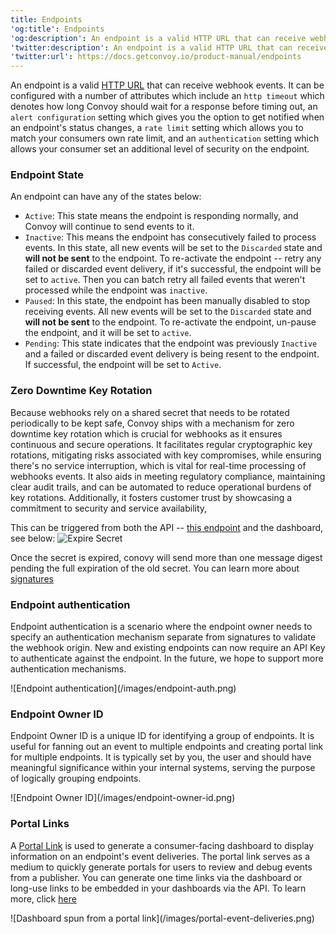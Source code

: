 ```yaml
---
title: Endpoints
'og:title': Endpoints
'og:description': An endpoint is a valid HTTP URL that can receive webhook events.
'twitter:description': An endpoint is a valid HTTP URL that can receive webhook events.
'twitter:url': https://docs.getconvoy.io/product-manual/endpoints
---
```


An endpoint is a valid [HTTP URL](https://datatracker.ietf.org/doc/html/rfc7230) that can receive webhook events. It can be configured with a number of attributes which include an `http timeout` which denotes how long Convoy should wait for a response before timing out, an `alert configuration` setting which gives you the option to get notified when an endpoint's status changes, a `rate limit` setting which allows you to match your consumers own rate limit, and an `authentication` setting which allows your consumer set an additional level of security on the endpoint.

### Endpoint State

An endpoint can have any of the states below:

-  `Active`: This state means the endpoint is responding normally, and Convoy will continue to send events to it.
-  `Inactive`: This means the endpoint has consecutively failed to process events. In this state, all new events will be set to the `Discarded` state and **will not be sent** to the endpoint. To re-activate the endpoint -- retry any failed or discarded event delivery, if it's successful, the endpoint will be set to `active`. Then you can batch retry all failed events that weren't processed while the endpoint was `inactive`.
-  `Paused`: In this state, the endpoint has been manually disabled to stop receiving events. All new events will be set to the `Discarded` state and **will not be sent** to the endpoint. To re-activate the endpoint, un-pause the endpoint, and it will be set to `active`.
-  `Pending`: This state indicates that the endpoint was previously `Inactive` and a failed or discarded event delivery is being resent to the endpoint. If successful, the endpoint will be set to `Active`.

### Zero Downtime Key Rotation

Because webhooks rely on a shared secret that needs to be rotated periodically to be kept safe, Convoy ships with a mechanism for zero downtime key rotation which is crucial for webhooks as it ensures continuous and secure operations. It facilitates regular cryptographic key rotations, mitigating risks associated with key compromises, while ensuring there's no service interruption, which is vital for real-time processing of webhooks events. It also aids in meeting regulatory compliance, maintaining clear audit trails, and can be automated to reduce operational burdens of key rotations. Additionally, it fosters customer trust by showcasing a commitment to security and service availability,

This can be triggered from both the API -- [this endpoint](https://convoy.readme.io/reference/put_api-v1-projects-projectid-endpoints-endpointid-expire-secret) and the dashboard, see below: <Frame>![Expire Secret](/images/expire-secret.png)</Frame>

Once the secret is expired, conovy will send more than one message digest pending the full expiration of the old secret. You can learn more about [signatures](https://getconvoy.io/docs/manual/signatures)

### Endpoint authentication

Endpoint authentication is a scenario where the endpoint owner needs to specify an authentication mechanism separate from signatures to validate the webhook origin. New and existing endpoints can now require an API Key to authenticate against the endpoint. In the future, we hope to support more authentication mechanisms.

<Frame>![Endpoint authentication](/images/endpoint-auth.png)</Frame>

### Endpoint Owner ID

Endpoint Owner ID is a unique ID for identifying a group of endpoints. It is useful for fanning out an event to multiple endpoints and creating portal link for multiple endpoints. It is typically set by you, the user and should have meaningful significance within your internal systems, serving the purpose of logically grouping endpoints.

<Frame>![Endpoint Owner ID](/images/endpoint-owner-id.png)</Frame>

### Portal Links

A [Portal Link](https://getconvoy.io/docs/manual/portal-link) is used to generate a consumer-facing dashboard to display information on an endpoint's event deliveries. The portal link serves as a medium to quickly generate portals for users to review and debug events from a publisher. You can generate one time links via the dashboard or long-use links to be embedded in your dashboards via the API. To learn more, click [here](https://getconvoy.io/docs/manual/portal-link)

<Frame>![Dashboard spun from a portal link](/images/portal-event-deliveries.png)</Frame>